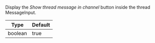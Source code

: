 Display the *Show thread message in channel* button inside the thread MessageInput.

| Type | Default |
| - | - |
| boolean | true |
